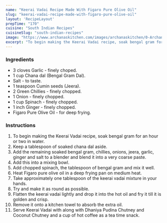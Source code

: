 ---
name: "Keerai Vadai Recipe Made With Figaro Pure Olive Oil"
slug: "keerai-vadai-recipe-made-with-figaro-pure-olive-oil"
layout: 'RecipeLayout'
prepTime: "170"
cuisine: "South Indian Recipes"
cuisineSlug: "south-indian-recipes"
image: "https://www.archanaskitchen.com/images/archanaskitchen/0-Archanas-Kitchen-Recipes/2017/0-Archana/8-long-format-Keerai_Vadai_Recipe_Figaro_Olive_Oil-2.jpg"
excerpt: "To begin making the Keerai Vadai recipe, soak bengal gram for an hour or two in water"
---

### Ingredients

- 3 cloves Garlic - finely choped.
- 1 cup Chana dal (Bengal Gram Dal).
- Salt - to taste.
- 1 teaspoon Cumin seeds (Jeera).
- 2 Green Chillies - finely chopped.
- 1 Onion - finely chopped.
- 1 cup Spinach - finely chopped.
- 1 inch Ginger - finely chopped.
- Figaro Pure Olive Oil - for deep frying.

### Instructions

1. To begin making the Keerai Vadai recipe, soak bengal gram for an hour or two in water.
1. Keep a tablespoon of soaked chana dal aside.
1. Add the remaining soaked bengal gram, chillies, onions, jeera, garlic, ginger and salt to a blender and blend it into a very coarse paste.
1. Add this into a mixing bowl.
1. Add chopped spinach, the tablespoon of bengal gram and mix it well.
1. Heat Figaro pure olive oil in a deep frying pan on medium heat.
1. Take approximately one tablespoon of the keerai vadai mixture in your hands.
1. Try and make it as round as possible.
1. Flatten the keerai vadai lightly and drop it into the hot oil and fry it till it is golden and crisp.
1. Remove it onto a kitchen towel to absorb the extra oil.
1. Serve Keerai Vadai with along with Dhaniya Pudina Chutney and Coconut Chutney and a cup of hot coffee as a tea time snack.
